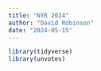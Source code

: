 ```yaml
---
title: "NYR 2024"
author: "David Robinson"
date: "2024-05-15"
---
```


```r
library(tidyverse)
library(unvotes)
```

```r

```


